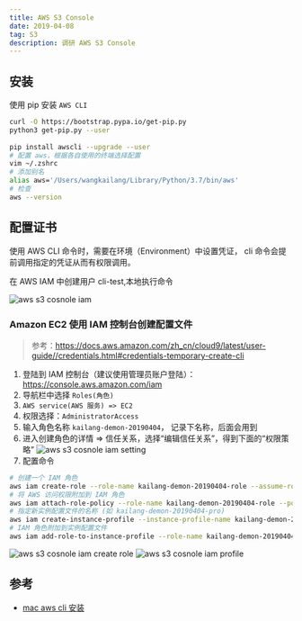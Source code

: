 ```yaml
---
title: AWS S3 Console
date: 2019-04-08
tag: S3
description: 调研 AWS S3 Console
---
```


## 安装
使用 pip 安装 `AWS CLI`

```bash
curl -O https://bootstrap.pypa.io/get-pip.py
python3 get-pip.py --user
 
pip install awscli --upgrade --user
# 配置 aws，根据各自使用的终端选择配置
vim ~/.zshrc
# 添加别名
alias aws='/Users/wangkailang/Library/Python/3.7/bin/aws'
# 检查
aws --version
```

## 配置证书

使用 AWS CLI  命令时，需要在环境（Environment）中设置凭证， cli 命令会提前调用指定的凭证从而有权限调用。

在 AWS IAM 中创建用户 cli-test,本地执行命令

![aws s3 cosnole iam](aws-s3-console-iam.png)

### Amazon EC2 使用 IAM 控制台创建配置文件
> 参考：https://docs.aws.amazon.com/zh_cn/cloud9/latest/user-guide//credentials.html#credentials-temporary-create-cli

1. 登陆到 IAM 控制台（建议使用管理员账户登陆）：https://console.aws.amazon.com/iam
2. 导航栏中选择 `Roles(角色)`
3. `AWS service(AWS 服务) => EC2`
4. 权限选择：`AdministratorAccess`
5. 输入角色名称 `kailang-demon-20190404`， 记录下名称，后面会用到
6. 进入创建角色的详情 => 信任关系，选择“编辑信任关系”，得到下面的“权限策略”
![aws s3 cosnole iam setting](iam-set-json.png)
7. 配置命令
```bash
# 创建一个 IAM 角色
aws iam create-role --role-name kailang-demon-20190404-role --assume-role-policy-document file:///Volumes/develop/s3/kailang-demon-20190404-role-trust.json
# 将 AWS 访问权限附加到 IAM 角色
aws iam attach-role-policy --role-name kailang-demon-20190404-role --policy-arn arn:aws:iam::aws:policy/AdministratorAccess
# 指定新实例配置文件的名称 (如 kailang-demon-20190404-pro)
aws iam create-instance-profile --instance-profile-name kailang-demon-20190404-pro
# IAM 角色附加到实例配置文件
aws iam add-role-to-instance-profile --role-name kailang-demon-20190404-role --instance-profile-name kailang-demon-20190404-pro
```
![aws s3 cosnole iam create role](iam-create-role.png)
![aws s3 cosnole iam profile](iam-instance.png)

## 参考
- [mac aws cli 安装](https://docs.aws.amazon.com/zh_cn/cli/latest/userguide/install-macos.html)